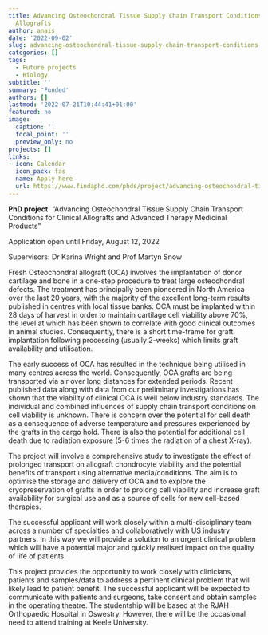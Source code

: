```yaml
---
title: Advancing Osteochondral Tissue Supply Chain Transport Conditions for Clinical
  Allografts
author: anais
date: '2022-09-02'
slug: advancing-osteochondral-tissue-supply-chain-transport-conditions-for-clinical-allografts-and-advanced-therapy-medicinal-products
categories: []
tags:
  - Future projects
  - Biology
subtitle: ''
summary: 'Funded'
authors: []
lastmod: '2022-07-21T10:44:41+01:00'
featured: no
image:
  caption: ''
  focal_point: ''
  preview_only: no
projects: []
links:
- icon: Calendar
  icon_pack: fas
  name: Apply here
  url: https://www.findaphd.com/phds/project/advancing-osteochondral-tissue-supply-chain-transport-conditions-for-clinical-allografts-and-advanced-therapy-medicinal-products/?p145925
---
```

**PhD project**: "Advancing Osteochondral Tissue Supply Chain Transport Conditions for Clinical Allografts and Advanced Therapy Medicinal Products"

Application open until Friday, August 12, 2022

Supervisors: Dr Karina Wright and Prof Martyn Snow


Fresh Osteochondral allograft (OCA) involves the implantation of donor cartilage and bone in a one-step procedure to treat large osteochondral defects. The treatment has principally been pioneered in North America over the last 20 years, with the majority of the excellent long-term results published in centres with local tissue banks. OCA must be implanted within 28 days of harvest in order to maintain cartilage cell viability above 70%, the level at which has been shown to correlate with good clinical outcomes in animal studies. Consequently, there is a short time-frame for graft implantation following processing (usually 2-weeks) which limits graft availability and utilisation.

The early success of OCA has resulted in the technique being utilised in many centres across the world. Consequently, OCA grafts are being transported via air over long distances for extended periods. Recent published data along with data from our preliminary investigations has shown that the viability of clinical OCA is well below industry standards. The individual and combined influences of supply chain transport conditions on cell viability is unknown. There is concern over the potential for cell death as a consequence of adverse temperature and pressures experienced by the grafts in the cargo hold. There is also the potential for additional cell death due to radiation exposure (5-6 times the radiation of a chest X-ray).

The project will involve a comprehensive study to investigate the effect of prolonged transport on allograft chondrocyte viability and the potential benefits of transport using alternative media/conditions. The aim is to optimise the storage and delivery of OCA and to explore the cryopreservation of grafts in order to prolong cell viability and increase graft availability for surgical use and as a source of cells for new cell-based therapies.

The successful applicant will work closely within a multi-disciplinary team across a number of specialties and collaboratively with US industry partners. In this way we will provide a solution to an urgent clinical problem which will have a potential major and quickly realised impact on the quality of life of patients.

This project provides the opportunity to work closely with clinicians, patients and samples/data to address a pertinent clinical problem that will likely lead to patient benefit. The successful applicant will be expected to communicate with patients and surgeons, take consent and obtain samples in the operating theatre. The studentship will be based at the RJAH Orthopaedic Hospital in Oswestry. However, there will be the occasional need to attend training at Keele University. 
